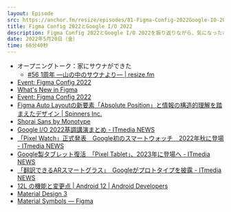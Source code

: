 ```yaml
---
layout: Episode
src: https://anchor.fm/resize/episodes/81-Figma-Config-2022Google-IO-2022-e1imgh0
title: Figma Config 2022とGoogle I/O 2022
description: Figma Config 2022とGoogle I/O 2022を振り返りながら、気になったポイントやおもしろかったところをピックアップして話しました。
date: 2022年5月20日（金）
time: 66分40秒
---
```


- オープニングトーク：家にサウナができた
    - [#56 1周年 —山の中のサウナより— | resize.fm](https://resize.fm/ep/56-1st-anniversary)
- [Event: Figma Config 2022](https://config.figma.com/events/figma-config-2022/talks/60a0b3484574)
- [What's New in Figma](https://www.figma.com/whats-new/)
- [Event: Figma Config 2022](https://config.figma.com/events/figma-config-2022/talks/6c00b78081df?type=item)
- [Figma Auto Layoutの新要素「Absolute Position」と情報の構造的理解を踏まえたデザイン | Spinners Inc.](https://spinners.work/posts/kudakurage-figma-config-2022-absolute-position/)
- [Shorai Sans by Monotype](https://shorai-sans.net/)
- [Google I/O 2022基調講演まとめ - ITmedia NEWS](https://www.itmedia.co.jp/news/articles/2205/12/news109.html)
- [「Pixel Watch」正式発表　Google初のスマートウォッチ　2022年秋に登場 - ITmedia NEWS](https://www.itmedia.co.jp/news/articles/2205/12/news068.html)
- [Google製タブレット復活　「Pixel Tablet」、2023年に登場へ - ITmedia NEWS](https://www.itmedia.co.jp/news/articles/2205/12/news072.html)
- [「翻訳できるARスマートグラス」　Googleがプロトタイプを披露 - ITmedia NEWS](https://www.itmedia.co.jp/news/articles/2205/12/news082.html)
- [12L の機能と変更点 | Android 12 | Android Developers](https://developer.android.com/about/versions/12/12L/summary?hl=ja)
- [Material Design 3](https://m3.material.io/?linkId=8065242)
- [Material Symbols — Figma](https://www.figma.com/community/plugin/1088610476491668236)